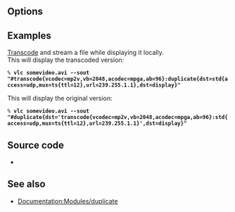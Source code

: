 {{Module|name=display|type=Stream output|description=Display stream output|sc=display}}

== Options ==
{{Option
|name=sout-display-audio
|value=boolean
|default=enabled
|description=Enable audio rendering.
}}
{{Option
|name=sout-display-video
|value=boolean
|default=enabled
|description=Enable video rendering.
}}
{{Option
|name=sout-display-delay
|value=integer
|default=100
|description=Introduces a delay (ms) in the display of the stream.
}}

== Examples ==
[[Transcode]] and stream a file while displaying it locally.<br />
This will display the transcoded version:
 % '''vlc somevideo.avi --sout "#transcode{vcodec=mp2v,vb=2048,acodec=mpga,ab=96}:duplicate{dst=std{access=udp,mux=ts{ttl=12},url=239.255.1.1},dst=display}"'''
This will display the original version:
 % '''vlc somevideo.avi --sout "#duplicate{dst='transcode{vcodec=mp2v,vb=2048,acodec=mpga,ab=96}:std{access=udp,mux=ts{ttl=12},url=239.255.1.1}',dst=display}"'''

== Source code ==
* {{VLCSourceFile|modules/stream_out/display.c}}

== See also ==
* [[Documentation:Modules/duplicate]]

{{Documentation footer}}